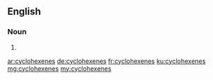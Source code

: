 ==English==

===Noun===
{{head|en|plural}}

# {{plural of|cyclohexene|lang=en|nocat=1}}

[[ar:cyclohexenes]]
[[de:cyclohexenes]]
[[fr:cyclohexenes]]
[[ku:cyclohexenes]]
[[mg:cyclohexenes]]
[[my:cyclohexenes]]